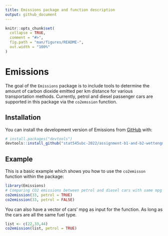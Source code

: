 ```yaml
---
title: Emissions package and function description 
output: github_document
---
```


<!-- README.md is generated from README.Rmd. Please edit that file -->

```r
knitr::opts_chunk$set(
  collapse = TRUE,
  comment = "#>",
  fig.path = "man/figures/README-",
  out.width = "100%"
)
```

# Emissions

<!-- badges: start -->
<!-- badges: end -->

The goal of the `Emissions` package is to include tools to determine the amount of carbon dioxide emitted per km distance for various transportation methods. Currently, petrol and diesel passenger cars are supported in this package via the `co2emssion` function. 

## Installation

You can install the development version of Emissions from [GitHub](https://github.com/) with:

``` r
# install.packages("devtools")
devtools::install_github("stat545ubc-2022/assignment-b1-and-b2-wettengm/Emissions")
```

## Example

This is a basic example which shows you how to use the `co2emisson` function within the package:

```r
library(Emissions)
# Comparing CO2 emissions between petrol and diesel cars with same mpg (US gallons)
co2emission(33, petrol = TRUE)
co2emission(33, petrol = FALSE)
```

You can also have a vector of cars' mpg as input for the function. As long as the cars are all the same fuel type.
```r
list <- c(22,33,44)
co2emission(list, petrol = TRUE)
```